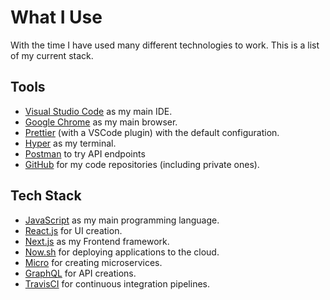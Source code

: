 # What I Use

<article>

With the time I have used many different technologies to work. This is a list of my current stack.

## Tools

* [Visual Studio Code](https://code.visualstudio.com/) as my main IDE.
* [Google Chrome](https://chrome.google.com) as my main browser.
* [Prettier](https://prettier.io) (with a VSCode plugin) with the default configuration.
* [Hyper](https://hyper.is/) as my terminal.
* [Postman](https://www.getpostman.com/) to try API endpoints
* [GitHub](https://github.com) for my code repositories (including private ones).

## Tech Stack

* [JavaScript](https://www.javascript.com/) as my main programming language.
* [React.js](https://reactjs.org) for UI creation.
* [Next.js](https://github.com/zeit/next.js) as my Frontend framework.
* [Now.sh](https://now.sh) for deploying applications to the cloud.
* [Micro](https://github.com/zeit/micro") for creating microservices.
* [GraphQL](http://graphql.org/) for API creations.
* [TravisCI](http://travis-ci.org/) for continuous integration pipelines.

</article>